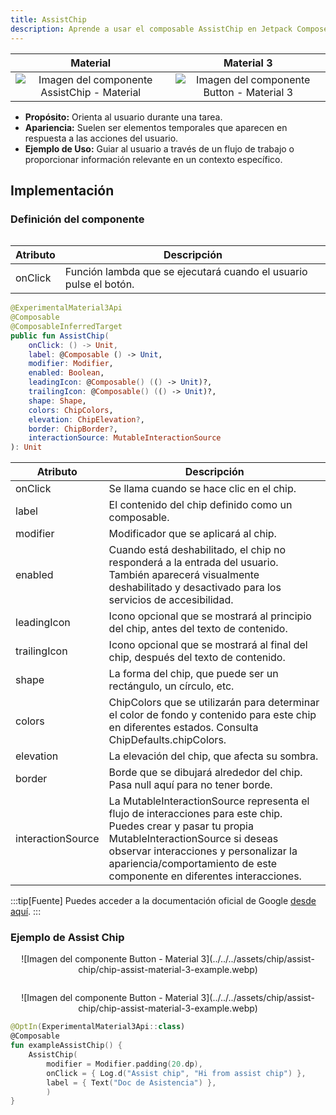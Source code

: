 ```yaml
---
title: AssistChip
description: Aprende a usar el composable AssistChip en Jetpack Compose.
---
```



[comment]: <> (La ruta siempre será assets/nombeComponente/componente-header.webp)

| Material| Material 3| 
| :----------------: | :------: |
| ![Imagen del componente AssistChip - Material](../../../assets/chip/assist-chip/chip-assist-material-3-example.webp)              | ![Imagen del componente Button - Material 3](../../../assets/chip/assist-chip/chip-assist-material-3-example.webp) | 


- **Propósito:** Orienta al usuario durante una tarea.
- **Apariencia:** Suelen ser elementos temporales que aparecen en respuesta a las acciones del usuario.
- **Ejemplo de Uso:** Guiar al usuario a través de un flujo de trabajo o proporcionar información relevante en un contexto específico.

## Implementación

### Definición del componente

[comment]: <> (Añade un ``TabItem`` por cada tipo de implementación que tenga)

<Tabs>
<TabItem label="Material">

```kotlin frame="terminal"

```
Atributo | Descripción
------ | -----------
onClick | Función lambda que se ejecutará cuando el usuario pulse el botón.

</TabItem>
<TabItem label="Material 3">

```kotlin frame="terminal"
@ExperimentalMaterial3Api
@Composable
@ComposableInferredTarget
public fun AssistChip(
    onClick: () -> Unit,
    label: @Composable () -> Unit,
    modifier: Modifier,
    enabled: Boolean,
    leadingIcon: @Composable() (() -> Unit)?,
    trailingIcon: @Composable() (() -> Unit)?,
    shape: Shape,
    colors: ChipColors,
    elevation: ChipElevation?,
    border: ChipBorder?,
    interactionSource: MutableInteractionSource
): Unit
```

Atributo | Descripción
------ | -----------
onClick | Se llama cuando se hace clic en el chip.
label | El contenido del chip definido como un composable.
modifier | Modificador que se aplicará al chip.
enabled | Cuando está deshabilitado, el chip no responderá a la entrada del usuario. También aparecerá visualmente deshabilitado y desactivado para los servicios de accesibilidad.
leadingIcon | Icono opcional que se mostrará al principio del chip, antes del texto de contenido.
trailingIcon | Icono opcional que se mostrará al final del chip, después del texto de contenido.
shape | La forma del chip, que puede ser un rectángulo, un círculo, etc.
colors | ChipColors que se utilizarán para determinar el color de fondo y contenido para este chip en diferentes estados. Consulta ChipDefaults.chipColors.
elevation | La elevación del chip, que afecta su sombra.
border | Borde que se dibujará alrededor del chip. Pasa null aquí para no tener borde.
interactionSource | La MutableInteractionSource representa el flujo de interacciones para este chip. Puedes crear y pasar tu propia MutableInteractionSource si deseas observar interacciones y personalizar la apariencia/comportamiento de este componente en diferentes interacciones.

</TabItem>
</Tabs>

[comment]: <> (No modifiques el tip)

:::tip[Fuente]
Puedes acceder a la documentación oficial de Google
[desde aquí](https://developer.android.com/jetpack/compose/components/chip?hl=es-419#assist).
:::

### Ejemplo de Assist Chip 

<Tabs>
<TabItem label="Material">

<center>![Imagen del componente Button - Material 3](../../../assets/chip/assist-chip/chip-assist-material-3-example.webp)</center>

```kotlin frame="terminal"

```

</TabItem>
<TabItem label="Material 3">

<center>![Imagen del componente Button - Material 3](../../../assets/chip/assist-chip/chip-assist-material-3-example.webp)</center>

```kotlin frame="terminal"
@OptIn(ExperimentalMaterial3Api::class)
@Composable
fun exampleAssistChip() {
    AssistChip(
        modifier = Modifier.padding(20.dp),
        onClick = { Log.d("Assist chip", "Hi from assist chip") },
        label = { Text("Doc de Asistencia") },
        )
}
```

</TabItem>
</Tabs>